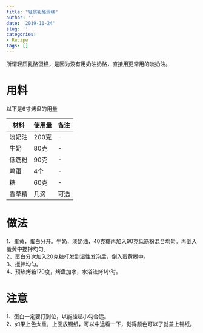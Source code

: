 ```yaml
---
title: "轻质乳酪蛋糕"
author: ''
date: '2019-11-24'
slug: ''
categories: 
- Recipe
tags: []
---
```


所谓轻质乳酪蛋糕，是因为没有用奶油奶酪，直接用更常用的淡奶油。

# 用料
以下是6寸烤盘的用量

|材料 |使用量|备注|
|----|------|----|
|淡奶油|200克|-|
|牛奶|80克|-|
|低筋粉|90克|-|
|鸡蛋|4个|-|
|糖|60克|-|
|香草精|几滴|可选|


# 做法

1、蛋黄，蛋白分开。牛奶，淡奶油，40克糖再加入90克低筋粉混合均匀。再倒入蛋黄中搅拌均匀。  
2、蛋白分次加入20克糖打发到湿性发泡后，倒入蛋黄糊中。  
3、搅拌均匀。  
4、预热烤箱170度，烤盘加水，水浴法烤1小时。

# 注意

1、蛋白一定要打到位，以能挂起小勾合适。  
2、如果上色太重，上面放锡纸，可以中途看一下，觉得颜色可以了就盖上锡纸。